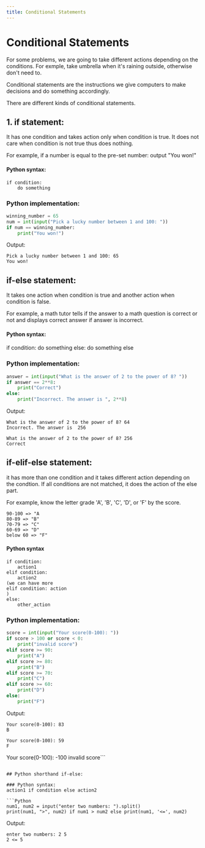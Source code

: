 ---
title: Conditional Statements
---

# Conditional Statements
For some problems, we are going to take different actions depending on the conditions. 
For exmple, take umbrella when it's raining outside, otherwise don't need to.

Conditional statements are the instructions we give computers to make decisions and do something accordingly.

There are different kinds of conditional statements.
## 1. if statement:
It has one condition and takes action only when condition is true. It does not care when condition is 
not true thus does nothing.
   
For example, 
if a number is equal to the pre-set number:
     output "You won!"

#### Python syntax:
``` 
if condition:
    do something
```
### Python implementation:
```Python
winning_number = 65
num = int(input("Pick a lucky number between 1 and 100: "))
if num == winning_number:
    print("You won!")
```
Output:
```
Pick a lucky number between 1 and 100: 65
You won!
```

## if-else statement:
It takes one action when condition is true and another action when condition is false.

For example, a math tutor tells if the answer to a math question is correct or not and displays correct answer if answer is incorrect.

#### Python syntax:
if condition:
    do something
else:
    do something else

### Python implementation:
```Python
answer = int(input("What is the answer of 2 to the power of 8? "))
if answer == 2**8:
    print("Correct")
else:
    print("Incorrect. The answer is ", 2**8)
```
Output:
```
What is the answer of 2 to the power of 8? 64
Incorrect. The answer is  256
```
```
What is the answer of 2 to the power of 8? 256
Correct
```

## if-elif-else statement:
it has more than one condition and it takes different action depending on the condtion. If all conditions are not matched, it does the action of the else part.

For example, know the letter grade 'A', 'B', 'C', 'D', or 'F' by the score. 
```
90-100 => "A
80-89 => "B"
70-79 => "C"
60-69 => "D"
below 60 => "F"
```

#### Python syntax
```
if condition:
    action1
elif condition:
    action2
(we can have more 
elif condition: action
)
else:
    other_action
```

### Python implementation:
```Python
score = int(input("Your score(0-100): "))
if score > 100 or score < 0:
    print("invalid score")
elif score >= 90:
    print("A")
elif score >= 80:
    print("B")
elif score >= 70:
    print("C")
elif score >= 60:
    print("D")
else:
    print("F")
```
Output:
```
Your score(0-100): 83
B
```
```
Your score(0-100): 59
F
```
Your score(0-100): -100
invalid score```

```
 
## Python shorthand if-else:

### Python syntax:
action1 if condition else action2

```Python
num1, num2 = input("enter two numbers: ").split()
print(num1, ">", num2) if num1 > num2 else print(num1, '<=', num2)
```
Output:
```
enter two numbers: 2 5
2 <= 5
```
